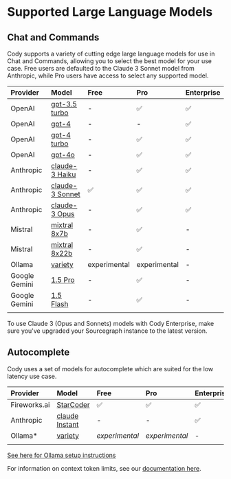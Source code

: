 # Supported Large Language Models

## Chat and Commands

Cody supports a variety of cutting edge large language models for use in Chat and Commands, allowing you to select the best model for your use case.  Free users are defaulted to the Claude 3 Sonnet model from Anthropic, while Pro users have access to select any supported model.

| **Provider** |                                                                   **Model**                                                                   |    **Free**    |    **Pro**     | **Enterprise** |
| :----------- | :-------------------------------------------------------------------------------------------------------------------------------------------- | :------------- | :------------- | :------------- |
| OpenAI       | [gpt-3.5 turbo](https://platform.openai.com/docs/models/gpt-3-5-turbo)                                                                        | -              | ✅              | ✅              |
| OpenAI       | [gpt-4](https://platform.openai.com/docs/models/gpt-4-and-gpt-4-turbo#:~:text=to%20Apr%202023-,gpt%2D4,-Currently%20points%20to)              | -              | -              | ✅              |
| OpenAI       | [gpt-4 turbo](https://platform.openai.com/docs/models/gpt-4-and-gpt-4-turbo#:~:text=TRAINING%20DATA-,gpt%2D4%2D0125%2Dpreview,-New%20GPT%2D4) | -              | ✅              | ✅              |
| OpenAI       | [gpt-4o](https://platform.openai.com/docs/models/gpt-4o) | -              | ✅              | ✅              |
| Anthropic    | [claude-3 Haiku](https://docs.anthropic.com/claude/docs/models-overview#model-comparison)                                                     | -              | ✅              | ✅              |
| Anthropic    | [claude-3 Sonnet](https://docs.anthropic.com/claude/docs/models-overview#model-comparison)                                                    | ✅              | ✅              | ✅              |
| Anthropic    | [claude-3 Opus](https://docs.anthropic.com/claude/docs/models-overview#model-comparison)                                                      | -              | ✅              | ✅              |
| Mistral      | [mixtral 8x7b](https://mistral.ai/technology/#models:~:text=of%20use%20cases.-,Mixtral%208x7B,-Currently%20the%20best)                        | -              | ✅              | -              |
| Mistral      | [mixtral 8x22b](https://mistral.ai/technology/#models:~:text=of%20use%20cases.-,Mixtral%208x7B,-Currently%20the%20best)                       | -              | ✅              | -              |
| Ollama      | [variety](https://ollama.com/)                                                                                                                | experimental | experimental | -              |
| Google Gemini      | [1.5 Pro](https://deepmind.google/technologies/gemini/pro/)                                                                                                                | - | ✅ | -              |
| Google Gemini       | [1.5 Flash](https://deepmind.google/technologies/gemini/flash/)                                                                                                                | - | ✅ | -              |
|              |                                                                                                                                               |                |                |                |

<Callout type="note">To use Claude 3 (Opus and Sonnets) models with Cody Enterprise, make sure you've upgraded your Sourcegraph instance to the latest version.</Callout>

## Autocomplete

Cody uses a set of models for autocomplete which are suited for the low latency use case.

| **Provider** |                                         **Model**                                         |    **Free**    |    **Pro**     | **Enterprise** |
| :----------- | :---------------------------------------------------------------------------------------- | :------------- | :------------- | :------------- |
| Fireworks.ai | [StarCoder](https://arxiv.org/abs/2305.06161)                                             | ✅              | ✅              | ✅              |
| Anthropic    | [claude Instant](https://docs.anthropic.com/claude/docs/models-overview#model-comparison) | -              | -              | ✅              |
| Ollama*      | [variety](https://ollama.com/)                                                            | *experimental* | *experimental* | -              |
|              |                                                                                           |                |                |                |

<Callout type="note">[See here for Ollama setup instructions](https://sourcegraph.com/docs/cody/clients/install-vscode#supported-local-ollama-models-with-cody)</Callout>

For information on context token limits, see our [documentation here](/cody/core-concepts/token-limits).

